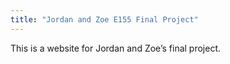 ```yaml
---
title: "Jordan and Zoe E155 Final Project"
---
```


This is a website for Jordan and Zoe's final project.
